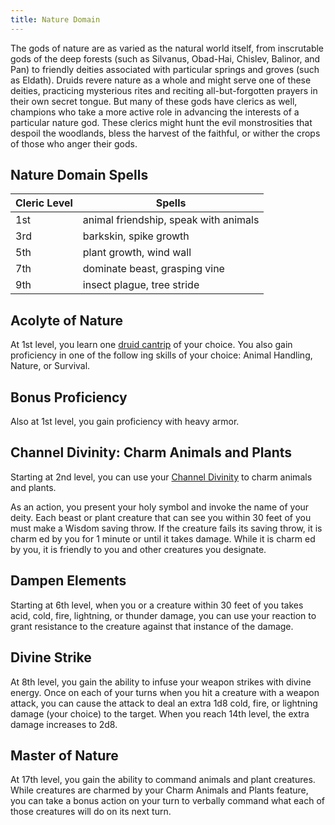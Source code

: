 ```yaml
---
title: Nature Domain
---
```


The gods of nature are as varied as the natural world itself, from inscrutable gods of the deep forests (such as Silvanus, Obad-Hai, Chislev, Balinor, and Pan) to friendly deities associated with particular springs and groves (such as Eldath). Druids revere nature as a whole and might serve one of these deities, practicing mysterious rites and reciting all-but-forgotten prayers in their own secret tongue. But many of these gods have clerics as well, champions who take a more active role in advancing the interests of a particular nature god. These clerics might hunt the evil monstrosities that despoil the woodlands, bless the harvest of the faithful, or wither the crops of those who anger their gods.

## Nature Domain Spells

| Cleric Level | Spells                                |
| ------------ | ------------------------------------- |
| 1st          | animal friendship, speak with animals |
| 3rd          | barkskin, spike growth                |
| 5th          | plant growth, wind wall               |
| 7th          | dominate beast, grasping vine         |
| 9th          | insect plague, tree stride            |

## Acolyte of Nature

At 1st level, you learn one [druid cantrip](_/kompendium/dnd5/spells?levelMin=0&levelMax=0&casters=druid) of your choice. You also gain proficiency in one of the follow ing skills of your choice: Animal Handling, Nature, or Survival.

## Bonus Proficiency

Also at 1st level, you gain proficiency with heavy armor.

## Channel Divinity: Charm Animals and Plants

Starting at 2nd level, you can use your [Channel Divinity](_/kompendium/dnd5/classes/cleric#channel-divinity) to charm animals and plants.

As an action, you present your holy symbol and invoke the name of your deity. Each beast or plant creature that can see you within 30 feet of you must make a Wisdom saving throw. If the creature fails its saving throw, it is charm ed by you for 1 minute or until it takes damage. While it is charm ed by you, it is friendly to you and other creatures you designate.

## Dampen Elements

Starting at 6th level, when you or a creature within 30 feet of you takes acid, cold, fire, lightning, or thunder damage, you can use your reaction to grant resistance to the creature against that instance of the damage.

## Divine Strike

At 8th level, you gain the ability to infuse your weapon strikes with divine energy. Once on each of your turns when you hit a creature with a weapon attack, you can cause the attack to deal an extra 1d8 cold, fire, or lightning damage (your choice) to the target. When you reach 14th level, the extra damage increases to 2d8.

## Master of Nature

At 17th level, you gain the ability to command animals and plant creatures. While creatures are charmed by your Charm Animals and Plants feature, you can take a bonus action on your turn to verbally command what each of those creatures will do on its next turn.
